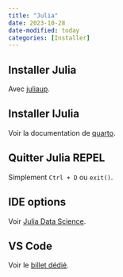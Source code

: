 ```yaml
---
title: "Julia"
date: 2023-10-28
date-modified: today
categories: [Installer]
---
```


## Installer Julia

Avec [juliaup](https://github.com/JuliaLang/juliaup#mac-and-linux).

## Installer IJulia

Voir la documentation de [quarto](https://quarto.org/docs/computations/julia.html#ijulia).

## Quitter Julia REPEL

Simplement `Ctrl + D` ou `exit()`.

## IDE options

Voir [Julia Data Science](https://juliadatascience.io/ide).

## VS Code

Voir le [billet dédié](https://tblk.github.io/excercices/visual-studio/).
